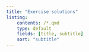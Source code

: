 ---
title: "Exercise solutions"
listing: 
    contents: /*.qmd
    type: default
    fields: [title, subtitle]
    sort: "subtitle"
---

